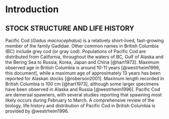 # Introduction

## STOCK STRUCTURE AND LIFE HISTORY

Pacific Cod (*Gadus macrocephalus*) is a relatively short-lived, fast-growing member of the family Gadidae. Other common names in British Columbia (BC) include grey cod (or gray cod). Populations of Pacific Cod are distributed from California, throughout the waters of BC, Gulf of Alaska and the Bering Sea to Russia, Korea, Japan and China [@hart1973]. Maximum observed age in British Columbia is around 10-11 years [@westrheim1996, this document], while a maximum age of approximately 13 years has been reported for Alaskan stocks [@roberson2001]. Maximum length recorded in British Columbia is 100 cm [@hart1973], although some larger specimens have been observed in Alaska and Russia [@westrheim1996]. Pacific Cod are demersal spawners, with several studies reporting that spawning most likely occurs during February to March. A comprehensive review of the biology, life history and distribution of Pacific Cod in British Columbia is provided by @westrheim1996.
